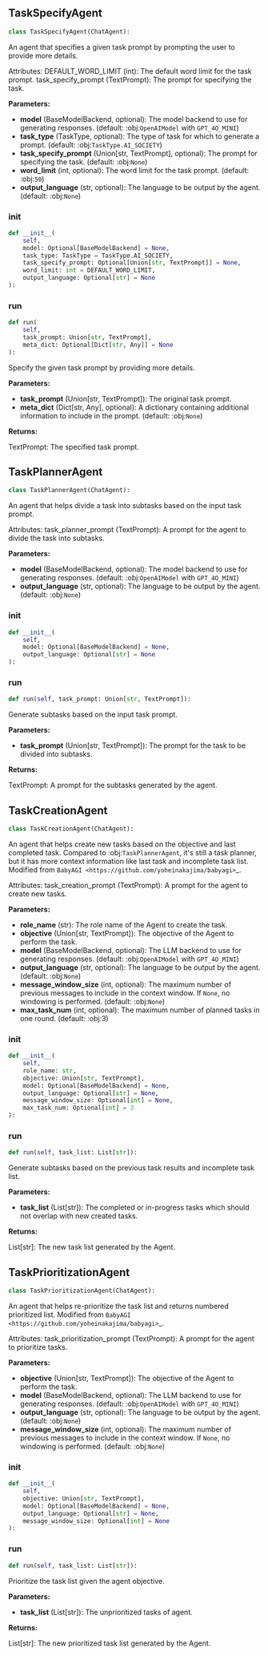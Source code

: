 <a id="camel.agents.task_agent"></a>

<a id="camel.agents.task_agent.TaskSpecifyAgent"></a>

## TaskSpecifyAgent

```python
class TaskSpecifyAgent(ChatAgent):
```

An agent that specifies a given task prompt by prompting the user to
provide more details.

Attributes:
DEFAULT_WORD_LIMIT (int): The default word limit for the task prompt.
task_specify_prompt (TextPrompt): The prompt for specifying the task.

**Parameters:**

- **model** (BaseModelBackend, optional): The model backend to use for generating responses. (default: :obj:`OpenAIModel` with `GPT_4O_MINI`)
- **task_type** (TaskType, optional): The type of task for which to generate a prompt. (default: :obj:`TaskType.AI_SOCIETY`)
- **task_specify_prompt** (Union[str, TextPrompt], optional): The prompt for specifying the task. (default: :obj:`None`)
- **word_limit** (int, optional): The word limit for the task prompt. (default: :obj:`50`)
- **output_language** (str, optional): The language to be output by the agent. (default: :obj:`None`)

<a id="camel.agents.task_agent.TaskSpecifyAgent.__init__"></a>

### __init__

```python
def __init__(
    self,
    model: Optional[BaseModelBackend] = None,
    task_type: TaskType = TaskType.AI_SOCIETY,
    task_specify_prompt: Optional[Union[str, TextPrompt]] = None,
    word_limit: int = DEFAULT_WORD_LIMIT,
    output_language: Optional[str] = None
):
```

<a id="camel.agents.task_agent.TaskSpecifyAgent.run"></a>

### run

```python
def run(
    self,
    task_prompt: Union[str, TextPrompt],
    meta_dict: Optional[Dict[str, Any]] = None
):
```

Specify the given task prompt by providing more details.

**Parameters:**

- **task_prompt** (Union[str, TextPrompt]): The original task prompt.
- **meta_dict** (Dict[str, Any], optional): A dictionary containing additional information to include in the prompt. (default: :obj:`None`)

**Returns:**

  TextPrompt: The specified task prompt.

<a id="camel.agents.task_agent.TaskPlannerAgent"></a>

## TaskPlannerAgent

```python
class TaskPlannerAgent(ChatAgent):
```

An agent that helps divide a task into subtasks based on the input
task prompt.

Attributes:
task_planner_prompt (TextPrompt): A prompt for the agent to divide
the task into subtasks.

**Parameters:**

- **model** (BaseModelBackend, optional): The model backend to use for generating responses. (default: :obj:`OpenAIModel` with `GPT_4O_MINI`)
- **output_language** (str, optional): The language to be output by the agent. (default: :obj:`None`)

<a id="camel.agents.task_agent.TaskPlannerAgent.__init__"></a>

### __init__

```python
def __init__(
    self,
    model: Optional[BaseModelBackend] = None,
    output_language: Optional[str] = None
):
```

<a id="camel.agents.task_agent.TaskPlannerAgent.run"></a>

### run

```python
def run(self, task_prompt: Union[str, TextPrompt]):
```

Generate subtasks based on the input task prompt.

**Parameters:**

- **task_prompt** (Union[str, TextPrompt]): The prompt for the task to be divided into subtasks.

**Returns:**

  TextPrompt: A prompt for the subtasks generated by the agent.

<a id="camel.agents.task_agent.TaskCreationAgent"></a>

## TaskCreationAgent

```python
class TaskCreationAgent(ChatAgent):
```

An agent that helps create new tasks based on the objective
and last completed task. Compared to :obj:`TaskPlannerAgent`,
it's still a task planner, but it has more context information
like last task and incomplete task list. Modified from
`BabyAGI <https://github.com/yoheinakajima/babyagi>`_.

Attributes:
task_creation_prompt (TextPrompt): A prompt for the agent to
create new tasks.

**Parameters:**

- **role_name** (str): The role name of the Agent to create the task.
- **objective** (Union[str, TextPrompt]): The objective of the Agent to perform the task.
- **model** (BaseModelBackend, optional): The LLM backend to use for generating responses. (default: :obj:`OpenAIModel` with `GPT_4O_MINI`)
- **output_language** (str, optional): The language to be output by the agent. (default: :obj:`None`)
- **message_window_size** (int, optional): The maximum number of previous messages to include in the context window. If `None`, no windowing is performed. (default: :obj:`None`)
- **max_task_num** (int, optional): The maximum number of planned tasks in one round. (default: :obj:3)

<a id="camel.agents.task_agent.TaskCreationAgent.__init__"></a>

### __init__

```python
def __init__(
    self,
    role_name: str,
    objective: Union[str, TextPrompt],
    model: Optional[BaseModelBackend] = None,
    output_language: Optional[str] = None,
    message_window_size: Optional[int] = None,
    max_task_num: Optional[int] = 3
):
```

<a id="camel.agents.task_agent.TaskCreationAgent.run"></a>

### run

```python
def run(self, task_list: List[str]):
```

Generate subtasks based on the previous task results and
incomplete task list.

**Parameters:**

- **task_list** (List[str]): The completed or in-progress tasks which should not overlap with new created tasks.

**Returns:**

  List[str]: The new task list generated by the Agent.

<a id="camel.agents.task_agent.TaskPrioritizationAgent"></a>

## TaskPrioritizationAgent

```python
class TaskPrioritizationAgent(ChatAgent):
```

An agent that helps re-prioritize the task list and
returns numbered prioritized list. Modified from
`BabyAGI <https://github.com/yoheinakajima/babyagi>`_.

Attributes:
task_prioritization_prompt (TextPrompt): A prompt for the agent to
prioritize tasks.

**Parameters:**

- **objective** (Union[str, TextPrompt]): The objective of the Agent to perform the task.
- **model** (BaseModelBackend, optional): The LLM backend to use for generating responses. (default: :obj:`OpenAIModel` with `GPT_4O_MINI`)
- **output_language** (str, optional): The language to be output by the agent. (default: :obj:`None`)
- **message_window_size** (int, optional): The maximum number of previous messages to include in the context window. If `None`, no windowing is performed. (default: :obj:`None`)

<a id="camel.agents.task_agent.TaskPrioritizationAgent.__init__"></a>

### __init__

```python
def __init__(
    self,
    objective: Union[str, TextPrompt],
    model: Optional[BaseModelBackend] = None,
    output_language: Optional[str] = None,
    message_window_size: Optional[int] = None
):
```

<a id="camel.agents.task_agent.TaskPrioritizationAgent.run"></a>

### run

```python
def run(self, task_list: List[str]):
```

Prioritize the task list given the agent objective.

**Parameters:**

- **task_list** (List[str]): The unprioritized tasks of agent.

**Returns:**

  List[str]: The new prioritized task list generated by the Agent.
